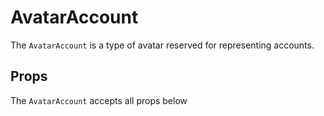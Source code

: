

# AvatarAccount

The `AvatarAccount` is a type of avatar reserved for representing accounts.

<Canvas>
  <Story id="ui-components-component-library-avatar-account-avatar-account-stories-js--default-story" />
</Canvas>

## Props

The `AvatarAccount` accepts all props below 

<ArgsTable of={AvatarAccount} />
